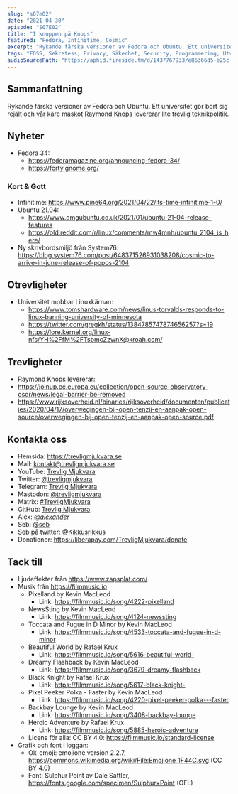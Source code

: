 ```yaml
---
slug: "s07e02"
date: "2021-04-30"
episode: "S07E02"
title: "I knoppen på Knops"
featured: "Fedora, Infinitime, Cosmic"
excerpt: "Rykande färska versioner av Fedora och Ubuntu. Ett universitet gör bort sig rejält och vår käre maskot Raymond Knops levererar lite trevlig teknikpolitik."
tags: "FOSS, Sekretess, Privacy, Säkerhet, Security, Programmering, Utveckling, Mjukvara, PinePhone, Technology, Linux, Open Source, Fedora, Infinitime, PineTime, Ubuntu, System76, Cosmic, University of Minnesota, Greg Kroah-Hartman, Linus Torvalds, Raymond Knops"
audioSourcePath: "https://aphid.fireside.fm/d/1437767933/e86366d5-e25c-4aab-9a13-33b7144ac160/0f21d0bf-68ca-449b-83f7-7ed662cd1dfe.mp3"
---
```


## Sammanfattning

Rykande färska versioner av Fedora och Ubuntu. Ett universitet gör bort sig rejält och vår käre maskot Raymond Knops levererar lite trevlig teknikpolitik.

## Nyheter

- Fedora 34:
  - https://fedoramagazine.org/announcing-fedora-34/
  - https://forty.gnome.org/

### Kort & Gott

- Infinitime: https://www.pine64.org/2021/04/22/its-time-infinitime-1-0/
- Ubuntu 21.04:
  - https://www.omgubuntu.co.uk/2021/01/ubuntu-21-04-release-features
  - https://old.reddit.com/r/linux/comments/mw4mnh/ubuntu_2104_is_here/
- Ny skrivbordsmiljö från System76: https://blog.system76.com/post/648371526931038208/cosmic-to-arrive-in-june-release-of-popos-2104

## Otrevligheter

- Universitet mobbar Linuxkärnan:
  - https://www.tomshardware.com/news/linus-torvalds-responds-to-linux-banning-university-of-minnesota
  - https://twitter.com/gregkh/status/1384785747874656257?s=19
  - https://lore.kernel.org/linux-nfs/YH%2FfM%2FTsbmcZzwnX@kroah.com/

## Trevligheter

- Raymond Knops levererar:
- https://joinup.ec.europa.eu/collection/open-source-observatory-osor/news/legal-barrier-be-removed
- https://www.rijksoverheid.nl/binaries/rijksoverheid/documenten/publicaties/2020/04/17/overwegingen-bij-open-tenzij-en-aanpak-open-source/overwegingen-bij-open-tenzij-en-aanpak-open-source.pdf

## Kontakta oss

- Hemsida: https://trevligmjukvara.se
- Mail: kontakt@trevligmjukvara.se
- YouTube: [Trevlig Mjukvara](https://www.youtube.com/channel/UCRVmpkj-XM6UhUCjGiL3hhQ)
- Twitter: [@trevligmjukvara](https://twitter.com/trevligmjukvara)
- Telegram: [Trevlig Mjukvara](https://t.me/trevligmjukvara)
- Mastodon: [@trevligmjukvara](https://mastodon.linuxkompis.se/@trevligmjukvara)
- Matrix: [#TrevligMjukvara](https://matrix.to/#/%23TrevligMjukvara:matrix.org)
- GitHub: [Trevlig Mjukvara](https://github.com/trevligmjukvara)
- Alex: [@_alexander_](https://mastodon.online/@_alexander_)
- Seb: [@seb](https://social.gelotte.dev/@seb)
- Seb på twitter: [@Kikkusrikkus](https://twitter.com/Kikkusrikkus)
- Donationer: https://liberapay.com/TrevligMjukvara/donate

## Tack till

- Ljudeffekter från https://www.zapsplat.com/
- Musik från https://filmmusic.io
  - Pixelland by Kevin MacLeod
    - Link: https://filmmusic.io/song/4222-pixelland
  - NewsSting by Kevin MacLeod
    - Link: https://filmmusic.io/song/4124-newssting
  - Toccata and Fugue in D Minor by Kevin MacLeod
    - Link: https://filmmusic.io/song/4533-toccata-and-fugue-in-d-minor
  - Beautiful World by Rafael Krux
    - Link: https://filmmusic.io/song/5616-beautiful-world-
  - Dreamy Flashback by Kevin MacLeod
    - Link: https://filmmusic.io/song/3679-dreamy-flashback
  - Black Knight by Rafael Krux
    - Link: https://filmmusic.io/song/5617-black-knight-
  - Pixel Peeker Polka - Faster by Kevin MacLeod
    - Link: https://filmmusic.io/song/4220-pixel-peeker-polka---faster
  - Backbay Lounge by Kevin MacLeod
    - Link: https://filmmusic.io/song/3408-backbay-lounge
  - Heroic Adventure by Rafael Krux
    - Link: https://filmmusic.io/song/5885-heroic-adventure
  - Licens för alla: CC BY 4.0: https://filmmusic.io/standard-license
- Grafik och font i loggan:
  - Ok-emoji: emojione version 2.2.7, https://commons.wikimedia.org/wiki/File:Emojione_1F44C.svg (CC BY 4.0)
  - Font: Sulphur Point av Dale Sattler, https://fonts.google.com/specimen/Sulphur+Point (OFL)
